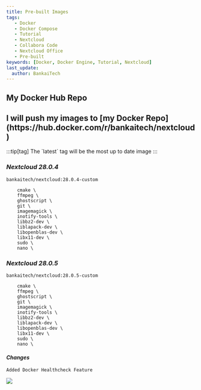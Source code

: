 ```yaml
---
title: Pre-built Images
tags:
   - Docker
   - Docker Compose
   - Tutorial
   - Nextcloud
   - Collabora Code
   - Nextcloud Office
   - Pre-built
keywords: [Docker, Docker Engine, Tutorial, Nextcloud]
last_update:
  author: BankaiTech
---
```


## **My Docker Hub Repo**
<h2>I will push my images to [my Docker Repo](https://hub.docker.com/r/bankaitech/nextcloud)</h2>
:::tip[tag]
The `latest` tag will be the most up to date image
:::

### ***Nextcloud 28.0.4***
`bankaitech/nextcloud:28.0.4-custom` 
```
    cmake \
    ffmpeg \
    ghostscript \
    git \
    imagemagick \
    inotify-tools \
    libbz2-dev \
    liblapack-dev \
    libopenblas-dev \
    libx11-dev \
    sudo \
    nano \
```

### ***Nextcloud 28.0.5***
`bankaitech/nextcloud:28.0.5-custom` 
```
    cmake \
    ffmpeg \
    ghostscript \
    git \
    imagemagick \
    inotify-tools \
    libbz2-dev \
    liblapack-dev \
    libopenblas-dev \
    libx11-dev \
    sudo \
    nano \
```
#### *Changes*
```
Added Docker Healthcheck Feature
```


<a href="https://www.buymeacoffee.com/BankaiTech"><img src="https://img.buymeacoffee.com/button-api/?text=Buy me a beer&emoji=🍺&slug=BankaiTech&button_colour=FFDD00&font_colour=000000&font_family=Cookie&outline_colour=000000&coffee_colour=ffffff" /></a>
